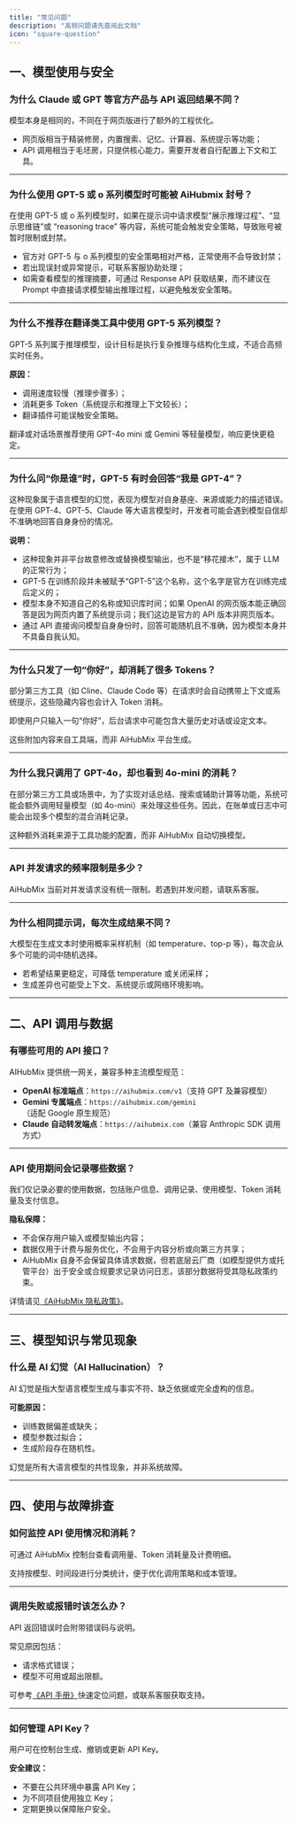 ```yaml
---
title: "常见问题"
description: "高频问题请先查阅此文档"
icon: "square-question"
---
```


## 一、模型使用与安全

### 为什么 Claude 或 GPT 等官方产品与 API 返回结果不同？

模型本身是相同的，不同在于网页版进行了额外的工程优化。

- 网页版相当于精装修房，内置搜索、记忆、计算器、系统提示等功能；
- API 调用相当于毛坯房，只提供核心能力，需要开发者自行配置上下文和工具。

---

### 为什么使用 GPT-5 或 o 系列模型时可能被 AiHubmix 封号？

在使用 GPT-5 或 o 系列模型时，如果在提示词中请求模型“展示推理过程”、“显示思维链”或 “reasoning trace” 等内容，系统可能会触发安全策略，导致账号被暂时限制或封禁。

- 官方对 GPT-5 与 o 系列模型的安全策略相对严格，正常使用不会导致封禁；
- 若出现误封或异常提示，可联系客服协助处理；
- 如需查看模型的推理摘要，可通过 Response API 获取结果，而不建议在 Prompt 中直接请求模型输出推理过程，以避免触发安全策略。

---

### 为什么不推荐在翻译类工具中使用 GPT-5 系列模型？

GPT-5 系列属于推理模型，设计目标是执行复杂推理与结构化生成，不适合高频实时任务。 

**原因：**

- 调用速度较慢（推理步骤多）；
- 消耗更多 Token（系统提示和推理上下文较长）；
- 翻译插件可能误触安全策略。

翻译或对话场景推荐使用 GPT-4o mini 或 Gemini 等轻量模型，响应更快更稳定。

---

### 为什么问“你是谁”时，GPT-5 有时会回答“我是 GPT-4”？

这种现象属于语言模型的幻觉，表现为模型对自身基座、来源或能力的描述错误。  在使用 GPT-4、GPT-5、Claude 等大语言模型时，开发者可能会遇到模型自信却不准确地回答自身身份的情况。

**说明：**

- 这种现象并非平台故意修改或替换模型输出，也不是“移花接木”，属于 LLM 的正常行为；
- GPT-5 在训练阶段并未被赋予“GPT-5”这个名称，这个名字是官方在训练完成后定义的；
- 模型本身不知道自己的名称或知识库时间；如果 OpenAI 的网页版本能正确回答是因为网页内置了系统提示词；我们这边是官方的 API 版本非网页版本。
- 通过 API 直接询问模型自身身份时，回答可能随机且不准确，因为模型本身并不具备自我认知。

---

### 为什么只发了一句“你好”，却消耗了很多 Tokens？

部分第三方工具（如 Cline、Claude Code 等）在请求时会自动携带上下文或系统提示，这些隐藏内容也会计入 Token 消耗。

即使用户只输入一句“你好”，后台请求中可能包含大量历史对话或设定文本。

这些附加内容来自工具端，而非 AiHubMix 平台生成。

---

### 为什么我只调用了 GPT-4o，却也看到 4o-mini 的消耗？

在部分第三方工具或场景中，为了实现对话总结、搜索或辅助计算等功能，系统可能会额外调用轻量模型（如 4o-mini）来处理这些任务。因此，在账单或日志中可能会出现多个模型的混合消耗记录。

这种额外消耗来源于工具功能的配置，而非 AiHubMix 自动切换模型。

---

### API 并发请求的频率限制是多少？

AiHubMix 当前对并发请求没有统一限制。若遇到并发问题，请联系客服。

---

### 为什么相同提示词，每次生成结果不同？

大模型在生成文本时使用概率采样机制（如 temperature、top-p 等），每次会从多个可能的词中随机选择。

- 若希望结果更稳定，可降低 temperature 或关闭采样；
- 生成差异也可能受上下文、系统提示或网络环境影响。

---

## 二、API 调用与数据

### 有哪些可用的 API 接口？

AIHubMix 提供统一网关，兼容多种主流模型规范：

- **OpenAI 标准端点**：`https://aihubmix.com/v1`（支持 GPT 及兼容模型）
- **Gemini 专属端点**：`https://aihubmix.com/gemini`（适配 Google 原生规范）
- **Claude 自动转发端点**：`https://aihubmix.com`（兼容 Anthropic SDK 调用方式）

---

### API 使用期间会记录哪些数据？

我们仅记录必要的使用数据，包括账户信息、调用记录、使用模型、Token 消耗量及支付信息。

**隐私保障：**

- 不会保存用户输入或模型输出内容；
- 数据仅用于计费与服务优化，不会用于内容分析或向第三方共享；
- AiHubMix 自身不会保留具体请求数据，但若底层云厂商（如模型提供方或托管平台）出于安全或合规要求记录访问日志，该部分数据将受其隐私政策约束。

详情请见[《AiHubMix 隐私政策》](https://docs.aihubmix.com/cn/terms-and-privacy/Privacy)。

---

## 三、模型知识与常见现象

### 什么是 AI 幻觉（AI Hallucination）？

AI 幻觉是指大型语言模型生成与事实不符、缺乏依据或完全虚构的信息。

**可能原因：**

- 训练数据偏差或缺失；
- 模型参数过拟合；
- 生成阶段存在随机性。

幻觉是所有大语言模型的共性现象，并非系统故障。

---

## 四、使用与故障排查

### 如何监控 API 使用情况和消耗？

可通过 AiHubMix 控制台查看调用量、Token 消耗量及计费明细。

支持按模型、时间段进行分类统计，便于优化调用策略和成本管理。

---

### 调用失败或报错时该怎么办？

API 返回错误时会附带错误码与说明。

常见原因包括：

- 请求格式错误；
- 模型不可用或超出限额。

可参考[《API 手册》](https://docs.aihubmix.com/cn/api-playground/inferUsages)快速定位问题，或联系客服获取支持。

---

### 如何管理 API Key？

用户可在控制台生成、撤销或更新 API Key。

**安全建议：**

- 不要在公共环境中暴露 API Key；
- 为不同项目使用独立 Key；
- 定期更换以保障账户安全。